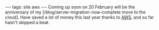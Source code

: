 ---
tags: site aws
---
Coming up soon on 20 February will be the anniversary of my [/blog/server-migration-now-complete move to the cloud]. Have saved a ''lot'' of money this last year thanks to [[AWS]], and so far hasn't skipped a beat.
